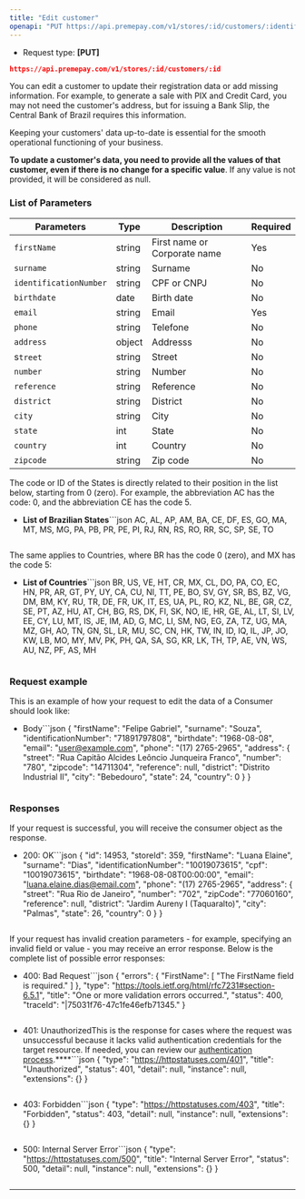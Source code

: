 ```yaml
---
title: "Edit customer"
openapi: "PUT https://api.premepay.com/v1/stores/:id/customers/:identification-number"
---
```


* Request type: **\[PUT]**

```json
https://api.premepay.com/v1/stores/:id/customers/:id
```

You can edit a customer to update their registration data or add missing information. For example, to generate a sale with PIX and Credit Card, you may not need the customer's address, but for issuing a Bank Slip, the Central Bank of Brazil requires this information.

Keeping your customers' data up-to-date is essential for the smooth operational functioning of your business.

**To update a customer's data, you need to provide all the values of that customer, even if there is no change for a specific value**. If any value is not provided, it will be considered as null.

### **List of Parameters**

| Parameters             | Type   | Description                  | Required |
| ---------------------- | ------ | ---------------------------- | -------- |
| `firstName`            | string | First name or Corporate name | Yes      |
| `surname`              | string | Surname                      | No       |
| `identificationNumber` | string | CPF or CNPJ                  | No       |
| `birthdate`            | date   | Birth date                   | No       |
| `email`                | string | Email                        | Yes      |
| `phone`                | string | Telefone                     | No       |
| `address`              | object | Addresss                     | No       |
| s`treet`               | string | Street                       | No       |
| `number`               | string | Number                       | No       |
| `reference`            | string | Reference                    | No       |
| `district`             | string | District                     | No       |
| `city`                 | string | City                         | No       |
| `state`                | int    | State                        | No       |
| `country`              | int    | Country                      | No       |
| `zipcode`              | string | Zip code                     | No       |

The code or ID of the States is directly related to their position in the list below, starting from 0 (zero). For example, the abbreviation AC has the code: 0, and the abbreviation CE has the code 5.

* **List of Brazilian States**```json
  				AC,
          AL,
          AP,
          AM,
          BA,
          CE,
          DF,
          ES,
          GO,
          MA,
          MT,
          MS,
          MG,
          PA,
          PB,
          PR,
          PE,
          PI,
          RJ,
          RN,
          RS,
          RO,
          RR,
          SC,
          SP,
          SE,
          TO
  ```

The same applies to Countries, where BR has the code 0 (zero), and MX has the code 5:

* **List of Countries**```json
  				BR,
          US,
          VE,
          HT,
          CR,
          MX,
          CL,
          DO,
          PA,
          CO,
          EC,
          HN,
          PR,
          AR,
          GT,
          PY,
          UY,
          CA,
          CU,
          NI,
          TT,
          PE,
          BO,
          SV,
          GY,
          SR,
          BS,
          BZ,
          VG,
          DM,
          BM,
          KY,
          RU,
          TR,
          DE,
          FR,
          UK,
          IT,
          ES,
          UA,
          PL,
          RO,
          KZ,
          NL,
          BE,
          GR,
          CZ,
          SE,
          PT,
          AZ,
          HU,
          AT,
          CH,
          BG,
          RS,
          DK,
          FI,
          SK,
          NO,
          IE,
          HR,
          GE,
          AL,
          LT,
          SI,
          LV,
          EE,
          CY,
          LU,
          MT,
          IS,
          JE,
          IM,
          AD,
          G,
          MC,
          LI,
          SM,
          NG,
          EG,
          ZA,
          TZ,
          UG,
          MA,
          MZ,
          GH,
          AO,
          TN,
          GN,
          SL,
          LR,
          MU,
          SC,
          CN,
          HK,
          TW,
          IN,
          ID,
          IQ,
          IL,
          JP,
          JO,
          KW,
          LB,
          MO,
          MY,
          MV,
          PK,
          PH,
          QA,
          SA,
          SG,
          KR,
          LK,
          TH,
          TP,
          AE,
          VN,
          WS,
          AU,
          NZ,
          PF,
          AS,
          MH
  ```

### Request example

This is an example of how your request to edit the data of a Consumer should look like:

* Body```json
  {
    "firstName": "Felipe Gabriel",
    "surname": "Souza",
    "identificationNumber": "71891797808",
    "birthdate": "1968-08-08",
    "email": "user@example.com",
    "phone": "(17) 2765-2965",
    "address": {
      "street": "Rua Capitão Alcides Leôncio Junqueira Franco",
      "number": "780",
      "zipcode": "14711304",
      "reference": null,
      "district": "Distrito Industrial II",
      "city": "Bebedouro",
      "state": 24,
      "country": 0
    }
  }
  ```

### **Responses**

If your request is successful, you will receive the consumer object as the response.

* 200: OK```json
  {
      "id": 14953,
      "storeId": 359,
      "firstName": "Luana Elaine",
      "surname": "Dias",
      "identificationNumber": "10019073615",
      "cpf": "10019073615",
      "birthdate": "1968-08-08T00:00:00",
      "email": "luana.elaine.dias@email.com",
      "phone": "(17) 2765-2965",
      "address": {
          "street": "Rua Rio de Janeiro",
          "number": "702",
          "zipCode": "77060160",
          "reference": null,
          "district": "Jardim Aureny I (Taquaralto)",
          "city": "Palmas",
          "state": 26,
          "country": 0
      }
  }
  ```

If your request has invalid creation parameters - for example, specifying an invalid field or value - you may receive an error response. Below is the complete list of possible error responses:

* 400: Bad Request```json
  {
      "errors": {
          "FirstName": [
              "The FirstName field is required."
          ]
      },
      "type": "https://tools.ietf.org/html/rfc7231#section-6.5.1",
      "title": "One or more validation errors occurred.",
      "status": 400,
      "traceId": "|75031f76-47c1fe46efb71345."
  }
  ```

* 401: UnauthorizedThis is the response for cases where the request was unsuccessful because it lacks valid authentication credentials for the target resource.
  If needed, you can review our [authentication process](https://www.notion.so/Authentication-c941a0cb8e2647b187d87fcf8a314b37?pvs=21).\*\*\*\*```json
  {
    "type": "https://httpstatuses.com/401",
    "title": "Unauthorized",
    "status": 401,
    "detail": null,
    "instance": null,
    "extensions": {}
  }
  ```

* 403: Forbidden```json
  {
    "type": "https://httpstatuses.com/403",
    "title": "Forbidden",
    "status": 403,
    "detail": null,
    "instance": null,
    "extensions": {}
  }
  ```

* 500: Internal Server Error```json
  {
      "type": "https://httpstatuses.com/500",
      "title": "Internal Server Error",
      "status": 500,
      "detail": null,
      "instance": null,
      "extensions": {}
  }
  ```

***